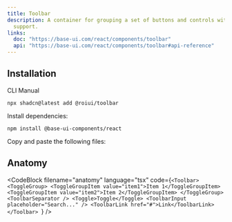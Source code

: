 ```yaml
---
title: Toolbar
description: A container for grouping a set of buttons and controls with keyboard navigation
  support.
links:
  doc: "https://base-ui.com/react/components/toolbar"
  api: "https://base-ui.com/react/components/toolbar#api-reference"
---
```


<ComponentPreview name="toolbar-demo" />

## Installation

<InstallationTabs>

<InstallationTabsList>
  <InstallationTabsTrigger value="cli">CLI</InstallationTabsTrigger>
  <InstallationTabsTrigger value="manual">Manual</InstallationTabsTrigger>
</InstallationTabsList>

<InstallationTabsContent value="cli">

```package-install
npx shadcn@latest add @roiui/toolbar
```

</InstallationTabsContent>

<InstallationTabsContent value="manual" data-manual="true">

Install dependencies:

```package-install
npm install @base-ui-components/react
```

Copy and paste the following files:

<ComponentSource
    name="toolbar"
/>

</InstallationTabsContent>

</InstallationTabs>

## Anatomy

<CodeBlock
  filename="anatomy"
  language="tsx"
  code={`<Toolbar>
    <ToggleGroup>
        <ToggleGroupItem value="item1">Item 1</ToggleGroupItem>
        <ToggleGroupItem value="item2">Item 2</ToggleGroupItem>
    </ToggleGroup>
    <ToolbarSeparator />
    <Toggle>Toggle</Toggle>
    <ToolbarInput placeholder="Search..." />
    <ToolbarLink href="#">Link</ToolbarLink>
</Toolbar>
`}
/>
